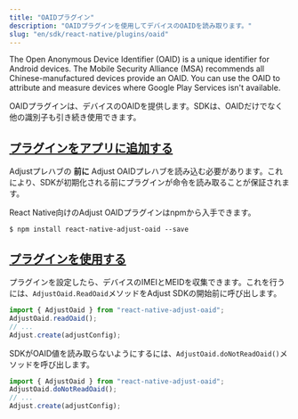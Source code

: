 ```yaml
---
title: "OAIDプラグイン"
description: "OAIDプラグインを使用してデバイスのOAIDを読み取ります。"
slug: "en/sdk/react-native/plugins/oaid"
---
```

The Open Anonymous Device Identifier \(OAID\) is a unique identifier for Android devices. The Mobile Security Alliance \(MSA\) recommends all Chinese\-manufactured devices provide an OAID. You can use the OAID to attribute and measure devices where Google Play Services isn't available.

OAIDプラグインは、デバイスのOAIDを提供します。SDKは、OAIDだけでなく他の識別子も引き続き使用できます。

[プラグインをアプリに追加する](add-the-plugin-to-your-app)
--------------------------------------------

<callout type="note"> 

Adjustプレハブの **前に** Adjust OAIDプレハブを読み込む必要があります。これにより、SDKが初期化される前にプラグインが命令を読み取ることが保証されます。
</Callout> 

React Native向けのAdjust OAIDプラグインはnpmから入手できます。
<codeblock title="NPM"> 

```console
$ npm install react-native-adjust-oaid --save
```

</CodeBlock> 

[プラグインを使用する](use-the-plugin)
----------------------------

プラグインを設定したら、デバイスのIMEIとMEIDを収集できます。これを行うには、`AdjustOaid.ReadOaid`メソッドをAdjust SDKの開始前に呼び出します。

```jsx
import { AdjustOaid } from "react-native-adjust-oaid";
AdjustOaid.readOaid();
// ...
Adjust.create(adjustConfig);
```

SDKがOAID値を読み取らないようにするには、`AdjustOaid.doNotReadOaid()`メソッドを呼び出します。

```jsx
import { AdjustOaid } from "react-native-adjust-oaid";
AdjustOaid.doNotReadOaid();
// ...
Adjust.create(adjustConfig);
```

